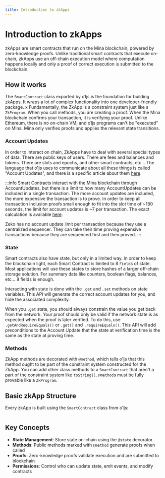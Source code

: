 ```yaml
---
title: Introduction to zkApps
---
```


# Introduction to zkApps

zkApps are smart contracts that run on the Mina blockchain, powered by zero-knowledge proofs. Unlike traditional smart contracts that execute on-chain, zkApps use an off-chain execution model where computation happens locally and only a proof of correct execution is submitted to the blockchain.

## How it works

The `SmartContract` class exported by o1js is the foundation for building zkApps.  It wraps a lot of complex functionality into one developer-friendly package.
x
Fundamentally, the ZkApp is a constraint system just like a `ZkProgram`.  When you call methods, you are creating a proof.  When the Mina blockchain confirms your transaction, it is verifying your proof.  Unlike Ethereum, there is no on-chain VM, and o1js programs can't be "executed" on Mina.  Mina only verifies proofs and applies the relevant state transitions.

### Account Updates

In order to interact on chain, ZkApps have to deal with several special types of data.  There are public keys of users.  There are fees and balances and tokens.  There are slots and epochs, and other smart contracts, etc...  The language that o1js uses to communicate about all these things is called "Account Updates", and there is a specific article about them [here](/docs/zkapps/account-updates.mdx).

:::info
Smart Contracts interact with the Mina blockchain through AccountUpdates, but there is a limit to how many AccountUpdates can be included in a single transaction.  The more account updates are included, the more expensive the transaction is to prove.  In order to keep all transaction inclusion proofs small enough to fit into the slot time of ~180 seconds, the limit for account updates is ~7 per transaction.  The exact calculation is available [here](https://github.com/o1-labs/o1js/blob/2265adc885df4901acc2d51e889699d5576448a2/src/lib/mina/v1/transaction-validation.ts#L62).

Zeko has no account update limit per transaction because they use a centralized sequencer.  They can take their time proving expensive transactions because they are sequenced first and then proved.
:::

### State

Smart contracts also have state, but only in a limited way.  In order to keep the blockchain light, each Smart Contract is limited to 8 `Field`s of state.  Most applications will use these states to store hashes of a larger off-chain storage solution.  For summary data like counters, boolean flags, balances, etc... 8 fields is enough.

Interacting with state is done with the `.get` and `.set` methods on state variables.  This API will generate the correct account updates for you, and hide the associated complexity.

When you `.get` state, you should always constrain the value you get back from the network.  Your proof should only be valid if the network state is as expected when the proof is later verified.  To do this, use `.getAndRequireEquals()` or `.get()` and `.requireEquals()`.  This API will add preconditions to the Account Update that the state at verification time is the same as the state at proving time.

### Methods

ZkApp methods are decorated with `@method`, which tells o1js that this method ought to be part of the constraint system constructed for the ZkApp.  You can add other class methods to a `SmartContract` that aren't a part of the constraint system like `toString()`.  `@method`s must be fully provable like a `ZkProgram`.


## Basic zkApp Structure

Every zkApp is built using the `SmartContract` class from o1js:

```ts file=../snippets/zkapps/intro/intro.ts start=start_basic_zkapp end=end_basic_zkapp
```

## Key Concepts

- **State Management**: Store state on-chain using the `@state` decorator
- **Methods**: Public methods marked with `@method` generate proofs when called
- **Proofs**: Zero-knowledge proofs validate execution and are submitted to blockchain
- **Permissions**: Control who can update state, emit events, and modify contracts
